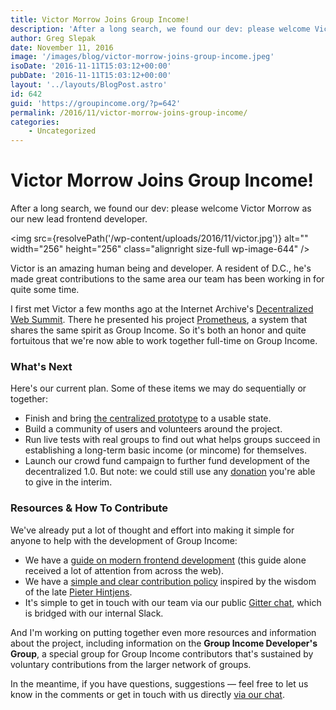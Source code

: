 ```yaml
---
title: Victor Morrow Joins Group Income!
description: 'After a long search, we found our dev: please welcome Victor Morrow as our new lead frontend developer. Victor is an amazing human being and developer...'
author: Greg Slepak
date: November 11, 2016
image: '/images/blog/victor-morrow-joins-group-income.jpeg'
isoDate: '2016-11-11T15:03:12+00:00'
pubDate: '2016-11-11T15:03:12+00:00'
layout: '../layouts/BlogPost.astro'
id: 642
guid: 'https://groupincome.org/?p=642'
permalink: /2016/11/victor-morrow-joins-group-income/
categories:
    - Uncategorized
---
```


# Victor Morrow Joins Group Income!

After a long search, we found our dev: please welcome Victor Morrow as our new lead frontend developer.

<img src={resolvePath('/wp-content/uploads/2016/11/victor.jpg')} alt="" width="256" height="256" class="alignright size-full wp-image-644" />

Victor is an amazing human being and developer. A resident of D.C., he's made great contributions to the same area our team has been working in for quite some time.

I first met Victor a few months ago at the Internet Archive's [Decentralized Web Summit](http://www.decentralizedweb.net). There he presented his project [Prometheus](http://prometheus.network), a system that shares the same spirit as Group Income. So it's both an honor and quite fortuitous that we're now able to work together full-time on Group Income.

### What's Next

Here's our current plan. Some of these items we may do sequentially or together:

- Finish and bring [the centralized prototype](https://github.com/okTurtles/group-income-simple) to a usable state.
- Build a community of users and volunteers around the project.
- Run live tests with real groups to find out what helps groups succeed in establishing a long-term basic income (or mincome) for themselves.
- Launch our crowd fund campaign to further fund development of the decentralized 1.0. But note: we could still use any [donation](https://groupincome.org/donate/) you're able to give in the interim.

### Resources & How To Contribute

We've already put a lot of thought and effort into making it simple for anyone to help with the development of Group Income:

- We have a [guide on modern frontend development](https://github.com/okTurtles/group-income/blob/master/docs/Getting-Started-frontend.md) (this guide alone received a lot of attention from across the web).
- We have a [simple and clear contribution policy](https://github.com/okTurtles/group-income/blob/master/CONTRIBUTING.md) inspired by the wisdom of the late [Pieter Hintjens](https://twitter.com/hintjens).
- It's simple to get in touch with our team via our public [Gitter chat](https://gitter.im/okTurtles/group-income), which is bridged with our internal Slack.

And I'm working on putting together even more resources and information about the project, including information on the **Group Income Developer's Group**, a special group for Group Income contributors that's sustained by voluntary contributions from the larger network of groups.

In the meantime, if you have questions, suggestions — feel free to let us know in the comments or get in touch with us directly [via our chat](https://gitter.im/okTurtles/group-income).
